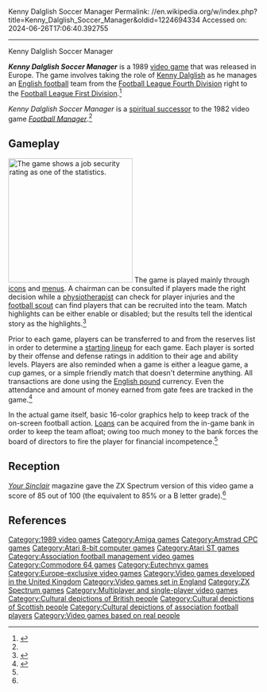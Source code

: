 Kenny Dalglish Soccer Manager
Permalink: //en.wikipedia.org/w/index.php?title=Kenny_Dalglish_Soccer_Manager&oldid=1224694334
Accessed on: 2024-06-26T17:06:40.392755



------
Kenny Dalglish Soccer Manager
{{use dmy dates|date=January 2020}}
{{Use British English|date=January 2020}}
{{Infobox video game
|title = Kenny Dalglish Soccer Manager
|image = KennyDalglishSoccerManagerC64BoxShotNA.jpg
|caption = 
|designer = Ian Copeland<ref name="mobygames"/>
|developer = [[Zeppelin Games]]
|publisher = {{vgrelease|EU|Zeppelin Games<ref name="gamefaqs">{{cite web|url=http://www.gamefaqs.com/c64/574987-kenny-dalglishs-soccer-manager/data |title=Release information |publisher=[[GameFAQs]] |date= |accessdate=2011-03-26 |url-status=dead|archiveurl=https://web.archive.org/web/20121102082346/http://www.gamefaqs.com/c64/574987-kenny-dalglishs-soccer-manager/data |archivedate=2012-11-02 }}</ref>}}
|released = {{vgrelease|EU|1989<ref name="mobygames"/>}}
|genre = [[Sports game#Management/Simulation|Association football management]]<ref name="gamefaqs"/>
|modes = [[Single-player video game|Single-player]], [[Multiplayer video game|multiplayer]]
|platforms = [[Commodore 64]]<ref name="mobygames"/> <br> [[ZX Spectrum]]<ref name="mobygames"/> <br> [[Atari ST]]<ref name="mobygames"/> <br> [[Atari 8-bit]]<ref name="mobygames"/> <br> [[Amstrad CPC]]<ref name="mobygames"/> <br> [[Amiga]]<ref name="mobygames"/>
}}

'''''Kenny Dalglish Soccer Manager''''' is a 1989 [[video game]] that was released in Europe. The game involves taking the role of [[Kenny Dalglish]] as he manages an [[Football in England|English football]] team from the [[Football League Fourth Division]] right to the [[Football League First Division]].<ref name="mobygames">{{cite web | url = http://www.mobygames.com/game/kenny-dalglish-soccer-manager| title = Game overview | publisher = [[MobyGames]]| date = | accessdate = 2011-03-26}}</ref>

''Kenny Dalglish Soccer Manager'' is a [[spiritual successor]] to the 1982 video game ''[[Football Manager (1982 series)|Football Manager]]''.<ref name="ysrnry"/>

==Gameplay==
[[File:KennyDalgishSoccerManagerScreenshotAtariSTJobSecurity.png|250px|left|thumb|The game shows a [[job security]] rating as one of the statistics.]]
The game is played mainly through [[Computer icon|icon]]s and [[Menu (computing)|menu]]s. A chairman can be consulted if players made the right decision while a [[Physical therapy|physiotherapist]] can check for player injuries and the [[Scout (sport)|football scout]] can find players that can be recruited into the team. Match highlights can be either enable or disabled; but the results tell the identical story as the highlights.<ref name="ysrnry">{{cite web | url = http://www.ysrnry.co.uk/articles/kennydmanager.htm | title = Additional game overview | publisher = YSRNRY.CO.UK| date = | accessdate = 2011-03-26}}</ref>

Prior to each game, players can be transferred to and from the reserves list in order to determine a [[starting lineup]] for each game. Each player is sorted by their offense and defense ratings in addition to their age and ability levels. Players are also reminded when a game is either a league game, a cup games, or a simple friendly match that doesn't determine anything. All transactions are done using the [[English pound]] currency. Even the attendance and amount of money earned from gate fees are tracked in the game.<ref name="stadium64">{{cite web | url = http://www.stadium64.com/gameinfos/kennydalglishsoccermanager/kennydalglishsoccermanager.htm | title = Game information | publisher = Stadium 64| date = | accessdate = 2012-12-31}}</ref>

In the actual game itself, basic 16-color graphics help to keep track of the on-screen football action. [[Loan]]s can be acquired from the in-game bank in order to keep the team afloat; owing too much money to the bank forces the board of directors to fire the player for financial incompetence.<ref name="stadium64"/>

==Reception==
''[[Your Sinclair]]'' magazine gave the ZX Spectrum version of this video game a score of 85 out of 100 (the equivalent to 85% or a B letter grade).<ref name="mobygames"/>

==References==
{{reflist}}

{{Eutechnyx games}}


[[Category:1989 video games]]
[[Category:Amiga games]]
[[Category:Amstrad CPC games]]
[[Category:Atari 8-bit computer games]]
[[Category:Atari ST games]]
[[Category:Association football management video games]]
[[Category:Commodore 64 games]]
[[Category:Eutechnyx games]]
[[Category:Europe-exclusive video games]]
[[Category:Video games developed in the United Kingdom]]
[[Category:Video games set in England]]
[[Category:ZX Spectrum games]]
[[Category:Multiplayer and single-player video games]]
[[Category:Cultural depictions of British people]]
[[Category:Cultural depictions of Scottish people]]
[[Category:Cultural depictions of association football players]]
[[Category:Video games based on real people]]